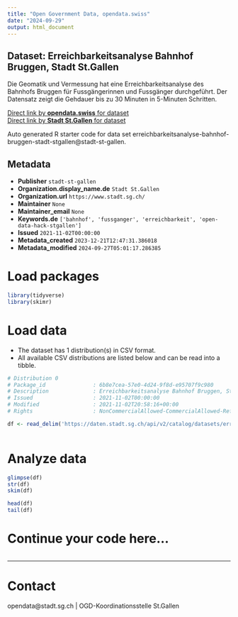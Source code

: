 ```yaml
---
title: "Open Government Data, opendata.swiss"
date: "2024-09-29"
output: html_document
---
```


## Dataset: Erreichbarkeitsanalyse Bahnhof Bruggen, Stadt St.Gallen

Die Geomatik und Vermessung hat eine Erreichbarkeitsanalyse des Bahnhofs Bruggen für Fussgängerinnen und Fussgänger durchgeführt. Der Datensatz zeigt die Gehdauer bis zu 30 Minuten in 5-Minuten Schritten.

[Direct link by **opendata.swiss** for dataset](https://opendata.swiss/de/dataset/erreichbarkeitsanalyse-bahnhof-bruggen-stadt-st-gallen)<br>
[Direct link by **Stadt St.Gallen** for dataset](https://daten.stadt.sg.ch/explore/dataset/erreichbarkeitsanalyse-bahnhof-bruggen-stadt-stgallen/)

Auto generated R starter code for data set erreichbarkeitsanalyse-bahnhof-bruggen-stadt-stgallen@stadt-st-gallen.

## Metadata

- **Publisher** `stadt-st-gallen`
- **Organization.display_name.de** `Stadt St.Gallen`
- **Organization.url** `https://www.stadt.sg.ch/`
- **Maintainer** `None`
- **Maintainer_email** `None`
- **Keywords.de** `['bahnhof', 'fussganger', 'erreichbarkeit', 'open-data-hack-stgallen']`
- **Issued** `2021-11-02T00:00:00`
- **Metadata_created** `2023-12-21T12:47:31.386018`
- **Metadata_modified** `2024-09-27T05:01:17.286385`


# Load packages

```r

library(tidyverse)
library(skimr)

```

# Load data

-   The dataset has 1 distribution(s) in CSV format.
-   All available CSV distributions are listed below and can be read into a tibble.

```r

# Distribution 0
# Package_id               : 6b8e7cea-57e0-4d24-9f8d-e95707f9c980
# Description              : Erreichbarkeitsanalyse Bahnhof Bruggen, Stadt St.Gallen (csv)
# Issued                   : 2021-11-02T00:00:00
# Modified                 : 2021-11-02T20:58:16+00:00
# Rights                   : NonCommercialAllowed-CommercialAllowed-ReferenceRequired

df <- read_delim('https://daten.stadt.sg.ch/api/v2/catalog/datasets/erreichbarkeitsanalyse-bahnhof-bruggen-stadt-stgallen/exports/csv?use_labels=true')



```

# Analyze data

```r

glimpse(df)
str(df)
skim(df)

head(df)
tail(df)

```

# Continue your code here...

```r

```

------------------------------------------------------------------------

# Contact

opendata@stadt.sg.ch | OGD-Koordinationsstelle St.Gallen
